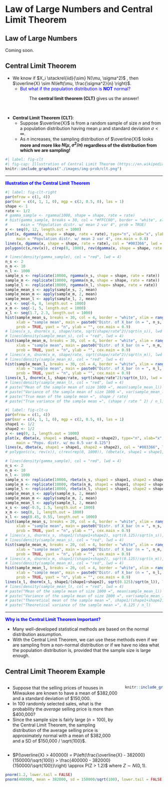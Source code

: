 # Law of Large Numbers and Central Limit Theorem {#sec-prob-llnclt}


## Law of Large Numbers

Coming soon.

## Central Limit Theorem

- We know if $X_i \stackrel{iid}{\sim} N(\mu, \sigma^2)$ , then $\overline{X} \sim N\left(\mu, \frac{\sigma^2}{n} \right)$.
  - <span style="color:blue"> But what if the population distribution is **NOT** normal? </span> 

<center>
The **central limit theorem (CLT)** gives us the answer!
</center>

<br>

- **Central Limit Theorem (CLT)**: 
  - Suppose $\overline{X}$ is from a random sample of size $n$ and from a population distribution having mean $\mu$ and standard deviation $\sigma < \infty$. 
  - As $n$ increases, the sampling distribution of $\overline{X}$ looks **more and more like $N(\mu, \sigma^2/n)$ regardless of the distribution from which we are sampling!**

```r
#| label: fig-clt
#| fig-cap: Illustration of Central Limit Theorem (https://en.wikipedia.org/wiki/Central_limit_theorem#/media/File:IllustrationCentralTheorem.png)
knitr::include_graphics("./images/img-prob/clt.png")
```

------------------------------------------------------------------

<span style="color:blue"> **Illustration of the Central Limit Theorem** </span>

```r
#| label: fig-clt-right
par(mfrow = c(1, 4))
par(mar = c(4, 1, 1, 0), mgp = c(2, 0.5, 0), las = 1)
shape <- 1
rate <- 1/2
# gamma_sample <- rgamma(1000, shape = shape, rate = rate)
# hist(gamma_sample, breaks = 30, col = "#FFCC00", border = "white", xlab = "x",
#      main = "Population distr. w/ mean 2 var 4", prob = TRUE)
x <- seq(0, 12, length.out = 1000)
plot(x, dgamma(x, shape = shape, rate = rate), type="n", xlab="x", ylab="", axes = TRUE, ylim = c(0, 0.6),
     main = "Population distr. w/ mean 2 var 4", cex.main = 0.8)
lines(x, dgamma(x, shape = shape, rate = rate), col = "#003366", lwd = 3)
polygon(c(x,rev(x)), c(rep(0, 1000), rev(dgamma(x, shape = shape, rate = rate))), col="#FFCC00")

# lines(density(gamma_sample), col = "red", lwd = 4) 
n_s <- 2
n_m <- 10
n_l <- 1000
sample_s <- replicate(10000, rgamma(n_s, shape = shape, rate = rate))
sample_m <- replicate(10000, rgamma(n_m, shape = shape, rate = rate))
sample_l <- replicate(10000, rgamma(n_l, shape= shape, rate = rate))
sample_mean_s <- apply(sample_s, 2, mean)
sample_mean_m <- apply(sample_m, 2, mean)
sample_mean_l <- apply(sample_l, 2, mean)
x_s <- seq(-6, 8, length.out = 1000)
x_m <- seq(-1, 5, length.out = 1000)
x_l <- seq(1.7, 2.3, length.out = 1000)
hist(sample_mean_s, breaks = 30, col = 4, border = "white", xlim = range(x_s),
     xlab = "sample mean", main = paste0("Distr. of X_bar (n = ", n_s, ")"),
     prob = TRUE, yaxt = "n", ylab = "", cex.main = 0.9)
# lines(x_s, dnorm(x_s, shape/rate, sqrt(shape/rate^2)/sqrt(n_s)), lwd = 3, col = "red")
# lines(density(sample_mean_s), col = "red", lwd = 4) 
hist(sample_mean_m, breaks = 30, col = 4, border = "white", xlim = range(x_m),
     xlab = "sample mean", main = paste0("Distr. of X_bar (n = ", n_m, ")"), 
     prob = TRUE, yaxt = "n", ylab = "", cex.main = 0.9)
# lines(x_m, dnorm(x_m, shape/rate, sqrt(shape/rate^2)/sqrt(n_m)), lwd = 3, col = "red")
# lines(density(sample_mean_m), col = "red", lwd = 4) 
hist(sample_mean_l, breaks = 30, col = 4, border = "white", xlim = range(x_l),
     xlab = "sample mean", main = paste0("Distr. of X_bar (n = ", n_l, ")"), 
     prob = TRUE, yaxt = "n", ylab = "", cex.main = 0.9)
lines(x_l, dnorm(x_l, shape/rate, sqrt(shape/rate^2)/sqrt(n_l)), lwd = 1, col = "red")
# lines(density(sample_mean_l), col = "red", lwd = 4) 
# paste("Mean of the sample mean of size 1000 =", mean(sample_mean_l))
# paste("Variance of the sample mean of size 1000 =", var(sample_mean_l))
# paste("True mean of the sample mean =", shape / rate)
# paste("True variance of the sample mean =", (shape / rate ^ 2) / n_l)
```

```r
#| label: fig-clt-u
par(mfrow = c(1, 4))
par(mar = c(4, 1, 1, 0), mgp = c(2, 0.5, 0), las = 1)
shape1 <- 1/2
shape2 <- 1/2
x <- seq(0, 1, length.out = 1000)
plot(x, dbeta(x, shape1 = shape1, shape2 = shape2), type="n", xlab="x", ylab="", axes = TRUE, ylim = c(0, 3), cex.main = 0.8,
     main = "Popu. distr. w/ mu 0.5 var 0.125")
lines(x, dbeta(x, shape1 = shape1, shape2 = shape2), col = "#003366", lwd = 3)
# polygon(c(x, rev(x)), c(rev(rep(0, 1000)), (dbeta(x, shape1 = shape1, shape2 = shape2))), col="#FFCC00")

# lines(density(gamma_sample), col = "red", lwd = 4) 
n_s <- 2
n_m <- 10
n_l <- 1000
sample_s <- replicate(10000, rbeta(n_s, shape1 = shape1, shape2 = shape2))
sample_m <- replicate(10000, rbeta(n_m, shape1 = shape1, shape2 = shape2))
sample_l <- replicate(10000, rbeta(n_l, shape1 = shape1, shape2 = shape2))
sample_mean_s <- apply(sample_s, 2, mean)
sample_mean_m <- apply(sample_m, 2, mean)
sample_mean_l <- apply(sample_l, 2, mean)
x_s <- seq(-0.5, 1.5, length.out = 1000)
x_m <- seq(0, 1, length.out = 1000)
x_l <- seq(0.45, 0.55, length.out = 1000)
hist(sample_mean_s, breaks = 20, col = 4, border = "white", xlim = range(x_s),
     xlab = "sample mean", main = paste0("Distr. of X_bar (n = ", n_s, ")"),
     prob = TRUE, yaxt = "n", ylab = "", cex.main = 0.9)
# lines(x_s, dnorm(x_s, shape1/(shape1+shape2), sqrt(0.125)/sqrt(n_s)), lwd = 3, col = "red")
# lines(density(sample_mean_s), col = "red", lwd = 4) 
hist(sample_mean_m, breaks = 20, col = 4, border = "white", xlim = range(x_m),
     xlab = "sample mean", main = paste0("Distr. of X_bar (n = ", n_m, ")"), 
     prob = TRUE, yaxt = "n", ylab = "", cex.main = 0.9)
# lines(x_m, dnorm(x_m, shape1/(shape1+shape2), sqrt(0.125)/sqrt(n_m)), lwd = 3, col = "red")
# lines(density(sample_mean_m), col = "red", lwd = 4) 
hist(sample_mean_l, breaks = 20, col = 4, border = "white", xlim = range(x_l),
     xlab = "sample mean", main = paste0("Distr. of X_bar (n = ", n_l, ")"), 
     prob = TRUE, yaxt = "n", ylab = "", cex.main = 0.9)
lines(x_l, dnorm(x_l, shape1/(shape1+shape2), sqrt(0.125)/sqrt(n_l)), lwd = 1, col = "red")
# lines(density(sample_mean_l), col = "red", lwd = 4) 
# paste("Mean of the sample mean of size 1000 =", mean(sample_mean_l))
# paste("Variance of the sample mean of size 1000 =", var(sample_mean_l))
# paste("Theoretical mean of the sample mean =", shape1/(shape1+shape2))
# paste("Theoretical variance of the sample mean =", 0.125 / n_l)
```

------------------------------------------------------------------

<span style="color:blue"> **Why is the Central Limit Theorem Important?** </span>

- Many well-developed statistical methods are based on the normal distribution assumption.
- With the Central Limit Theorem, we can use these methods even if we are sampling from a non-normal distribution or if we have no idea what the population distribution is, provided that the sample size is large enough.

## Central Limit Theorem Example
::::{.columns}
:::{.column width="75%"}
- Suppose that the selling prices of houses in Milwaukee are known to have a mean of $382,000 and a standard deviation of $150,000. 
- In 100 randomly selected sales, what is the probability the *average* selling price is more than $400,000?
- Since the sample size is fairly large $(n = 100)$, by the Central Limit Theorem, the sampling distribution of the average selling price is approximately normal with a mean of $382,000 and a SD of $150,000 / \sqrt{100}$.
:::

:::{.column width="25%"}
```r
knitr::include_graphics("./images/img-prob/house.jpeg")
```
:::
::::

- $P(\overline{X} > 400000) = P\left(\frac{\overline{X} - 382000}{150000/\sqrt{100}}  > \frac{400000 - 382000}{150000/\sqrt{100}}\right) \approx P(Z > 1.2)$ where $Z \sim N(0, 1)$.

<!-- - We need the sampling distribution of the average selling price in order to obtain the probability.  -->



```r
pnorm(1.2, lower.tail = FALSE)
pnorm(400000, mean = 382000, sd = 150000/sqrt(100), lower.tail = FALSE)
```

